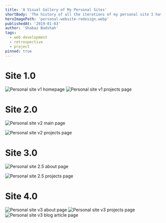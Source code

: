 ```yaml
---
title: 'A Visual Gallery of My Personal Sites'
shortBody: 'The history of all the iterations of my personal site I have created.'
heroImagePath: 'personal-website-redesign.webp'
publishedAt: '2019-01-03'
author: 'Shabaz Badshah'
tags:
  - web development
  - retrospective
  - project
pinned: true
---
```


# Site 1.0

![Personal site v1 homepage](personal-site-v1.png)
![Personal site v1 projects page](personal-site-v1-projects.png)

# Site 2.0

![Personal site v2 main page](mockup_1.png)

![Personal site v2 projects page](mockup_2.png)

# Site 3.0

![Personal site 2.5 about page](personal-site-v2.5-about-v1.jpg)

![Personal site 2.5 projects page](personal-site-v2.5-projects-v1.jpg)

# Site 4.0

![Personal site v3 about page](personal-site-v3-about.png)
![Personal site v3 projects page](personal-site-v3-projects.png)
![Personal site v3 blog article page](personal-site-v3-article.png)
